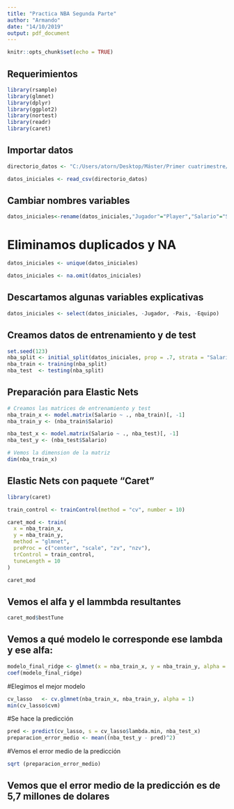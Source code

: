 ```yaml
---
title: "Practica NBA Segunda Parte"
author: "Armando"
date: "14/10/2019"
output: pdf_document
---
```


```r
knitr::opts_chunk$set(echo = TRUE)
```

## Requerimientos ##

```r

library(rsample)
library(glmnet) 
library(dplyr)  
library(ggplot2)
library(nortest)
library(readr)
library(caret)

```

## Importar datos ##

```r

directorio_datos <- "C:/Users/atorn/Desktop/Máster/Primer cuatrimestre/Predicción/Practicas/Practica NBA Segunda Parte/nba.csv"

datos_iniciales <- read_csv(directorio_datos)

```

## Cambiar nombres variables ##

```r

datos_iniciales<-rename(datos_iniciales,"Jugador"="Player","Salario"="Salary",'Pais'='NBA_Country','Draft'="NBA_DraftNumber", "Edad"="Age", "Equipo"="Tm", "PartidosJugados"="G", "MinutosJugados"="MP", "EficienciaJugador"="PER", "AciertoTiro"="TS%", "IntentoTriplesPCT"="3PAr", "IntentoLibresPCT"="FTr", "RebotesOfensivosPCT"="ORB%", "RebotesDefensivosPCT"="DRB%", "TotalRebotesPCT"="TRB%", "AsistenciasPCT"="AST%", "RobosPCT"="STL%" , "TaponesPCT"="BLK%", "PerdidasBalonPCT"="TOV%", "VictoriasOfensivas"="OWS", "VictoriasDefensivas"="DWS", "PtosOfensivosVSMedia"="OBPM", "PtosDefensivosVSMedia"="DBPM", "PuntosVSMedia"="BPM", "PuntosVSMediaCompetidorDirecto"="VORP")

```

# Eliminamos duplicados y NA

```r

datos_iniciales <- unique(datos_iniciales)

datos_iniciales <- na.omit(datos_iniciales)

```

## Descartamos algunas variables explicativas

```r

datos_iniciales <- select(datos_iniciales, -Jugador, -Pais, -Equipo)

```


## Creamos datos de entrenamiento y de test

```r

set.seed(123)
nba_split <- initial_split(datos_iniciales, prop = .7, strata = "Salario")
nba_train <- training(nba_split)
nba_test  <- testing(nba_split)

```

## Preparación para Elastic Nets

```r

# Creamos las matrices de entrenamiento y test
nba_train_x <- model.matrix(Salario ~ ., nba_train)[, -1]
nba_train_y <- (nba_train$Salario)

nba_test_x <- model.matrix(Salario ~ ., nba_test)[, -1]
nba_test_y <- (nba_test$Salario)

# Vemos la dimension de la matriz
dim(nba_train_x)

```

## Elastic Nets con paquete "Caret"

```r

library(caret)

train_control <- trainControl(method = "cv", number = 10)

caret_mod <- train(
  x = nba_train_x,
  y = nba_train_y,
  method = "glmnet",
  preProc = c("center", "scale", "zv", "nzv"),
  trControl = train_control,
  tuneLength = 10
)

caret_mod

```

## Vemos el alfa y el lammbda resultantes

```r

caret_mod$bestTune

```


## Vemos a qué modelo le corresponde ese lambda y ese alfa:

```r

modelo_final_ridge <- glmnet(x = nba_train_x, y = nba_train_y, alpha = 1, lambda = 146358.2)
coef(modelo_final_ridge)

```

#Elegimos el mejor modelo

```r
cv_lasso   <- cv.glmnet(nba_train_x, nba_train_y, alpha = 1)
min(cv_lasso$cvm)

```

#Se hace la predicción

```r

pred <- predict(cv_lasso, s = cv_lasso$lambda.min, nba_test_x)
preparacion_error_medio <- mean((nba_test_y - pred)^2)

```

#Vemos el error medio de la predicción

```r

sqrt (preparacion_error_medio)

```

## Vemos que el error medio de la predicción es de 5,7 millones de dolares













